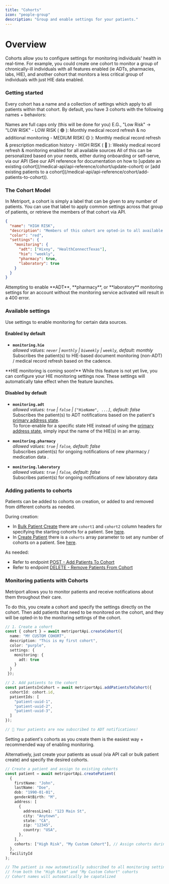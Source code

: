 ```yaml
---
title: "Cohorts"
icon: "people-group"
description: "Group and enable settings for your patients."
---
```


# Overview

Cohorts allow you to configure settings for monitoring individuals' health in real-time. For example, you could create one cohort to monitor a group of chronically-ill individuals with all features enabled (ie ADTs, pharmacies, labs, HIE), and another cohort that monitors a less critical group of individuals with just HIE data enabled.

### Getting started

Every cohort has a name and a collection of settings which apply to all patients within that cohort.
By default, you have 3 cohorts with the following names + behaviors:

<Note>
  Names are full caps only (this will be done for you) E.G.,
  "Low Risk" -> "LOW RISK"
</Note>
- LOW RISK ( 🟢 ): Monthly medical record refresh & no additional monitoring 
- MEDIUM RISK( 🟡 ): Monthly medical record refresh & prescription medication history  
- HIGH RISK ( 🔴 ): Weekly medical record refresh & monitoring enabled for all available sources

<Note>
  All of this can be personalized based on your needs,
  either during onboarding or self-serve, via our API (See
  our API reference for documentation on how to [update an
  existing
  cohort](/medical-api/api-reference/cohort/update-cohort)
  or [add existing patients to a
  cohort](/medical-api/api-reference/cohort/add-patients-to-cohort)).
</Note>

### The Cohort Model

In Metriport, a cohort is simply a label that can be given to any number of patients. You can use that label to apply common settings across that group of patients,
or retrieve the members of that cohort via API.

```json
{
  "name": "HIGH RISK",
  "description": "Members of this cohort are opted-in to all available data sources.",
  "color": "red",
  "settings": {
    "monitoring": {
      "adt": ["Hixny", "HealthConnectTexas"],
      "hie": "weekly",
      "pharmacy": true,
      "laboratory": true
    }
  }
}
```
<Warning>
  Attempting to enable **ADT**, **pharmacy**, or **laboratory** monitoring settings for an account without the monitoring service activated will result in a 400 error.
</Warning>

### Available settings

Use settings to enable monitoring for certain data sources.

#### Enabled by default

- **`monitoring.hie`**  
  _allowed values: `never` | `monthly` | `biweekly` | `weekly`, default: monthly_  
  Subscribes the patient(s) to HIE-based document monitoring (non-ADT) / medical record refresh based on the cadence.
<Warning>
  **HIE monitoring is coming soon!** While this feature is not yet live, you can configure your HIE monitoring settings now. These settings will automatically take effect when the feature launches.
</Warning>

#### Disabled by default

- **`monitoring.adt`**  
  _allowed values: `true` | `false` | `["HieName", ...]`, default: false_  
  Subscribes the patient(s) to ADT notifications based on the patient's [primary address state](/medical-api/api-reference/patient/create-patient#param-primary-address-index).  
  To force-enable for a specific state HIE instead of using the [primary address state](/medical-api/api-reference/patient/create-patient#param-primary-address-index), simply input the name of the HIE(s) in an array.

- **`monitoring.pharmacy`**  
  _allowed values: `true` | `false`, default: false_  
  Subscribes patient(s) for ongoing notifications of new pharmacy / medication data .

- **`monitoring.laboratory`**  
  _allowed values: `true` | `false`, default: false_  
  Subscribes patient(s) for ongoing notifications of new laboratory data

### Adding patients to cohorts

Patients can be added to cohorts on creation, or added to and removed from different cohorts as needed.

During creation:

- In [Bulk Patient Create](/medical-api/api-reference/patient/bulk-create-patient) there are `cohort1` and `cohort2` column headers for specifying the starting cohorts for a patient. See [here](/medical-api/api-reference/patient/bulk-create-patient#param-cohort1).
- In [Create Patient](/medical-api/api-reference/patient/create-patient) there is a `cohorts` array parameter to set any number of cohorts on a patient. See [here](/medical-api/api-reference/patient/create-patient#param-cohorts).

As needed:

- Refer to endpoint [POST - Add Patients To Cohort](/medical-api/api-reference/cohort/add-patients-to-cohort)
- Refer to endpoint [DELETE - Remove Patients From Cohort](/medical-api/api-reference/cohort/remove-patients-from-cohort)

### Monitoring patients with Cohorts

Metriport allows you to monitor patients and receive notifications about them throughout their care.

To do this, you create a cohort and specify the settings directly on the cohort. Then add patients that need to be monitored on the cohort, and they will be opted-in to the monitoring settings of the cohort.

```typescript
// 1. Create a cohort
const { cohort } = await metriportApi.createCohort({
  name: "MY CUSTOM COHORT",
  description: "This is my first cohort",
  color: "purple",
  settings: {
    monitoring: {
      adt: true
    }
  }
 });

// 2. Add patients to the cohort
const patientsInCohort = await metriportApi.addPatientsToCohort({
  cohortId: cohort.id,
  patientIds: [
    "patient-uuid-1",
    "patient-uuid-2",
    "patient-uuid-3",
  ]
});

// 🎉 Your patients are now subscribed to ADT notifications!
```

<Tip>
  Setting a patient's cohorts as you create them is the
  easiest way + recommended way of enabling monitoring.
</Tip>

Alternatively, just create your patients as usual (via API call or bulk patient create) and specify the desired cohorts.

```typescript
// Create a patient and assign to existing cohorts
const patient = await metriportApi.createPatient(
  {
    firstName: "John",
    lastName: "Doe",
    dob: "1990-01-01",
    genderAtBirth: "M",
    address: [
      {
        addressLine1: "123 Main St",
        city: "Anytown",
        state: "CA",
        zip: "12345",
        country: "USA",
      },
    ],
    cohorts: ["High Risk", "My Custom Cohort"], // Assign cohorts during creation
  },
  facilityId
);

// The patient is now automatically subscribed to all monitoring settings
// from both the "High Risk" and "My Custom Cohort" cohorts
// Cohort names will automatically be capatalized
```
